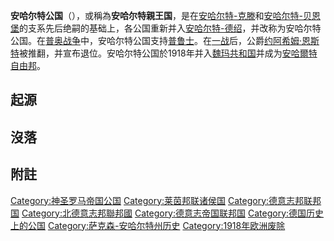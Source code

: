{{noteTA|G1=德国地名}}
{{Infobox Former Country
|native_name = ''Herzogtum Anhalt''
|conventional_long_name = 安哈尔特公国
|common_name            = 安哈尔特
|status                 = Vassal
|status_text            = [[德意志邦联|德意志邦联]]的诸侯国<small> (1863年–1866年)</small><br>[[北德意志邦联|北德意志邦联]]的诸侯国<small> (1867年–1871年)</small><br>[[德意志帝国|德意志帝国]]的邦国<small> (1871年–1918年)</small>
|p1                     = 安哈尔特-德绍
|flag_p1                = Blason Duché d'Anhalt.svg
|p2                     = 安哈尔特-克滕
|flag_p2                = Blason Principauté d'Anhalt-Köthen (XVIIIe siècle).svg
|p3                     = 安哈尔特-贝恩堡
|flag_p3                = Blason Duché d'Anhalt.svg
|s1                     = 安哈尔特自由邦
|flag_s1                = Flagge Herzogtum Anhalt.svg
|image_flag             = Flagge Herzogtum Anhalt.svg
|flag_type              = 国旗
|image_coat             = Wappen Deutsches Reich - Herzogtum Anhalt (Großes).png
|symbol_type            = 纹章 
|image_map              = Anhalt in the German Reich (1871).svg
|image_map_caption      = [[德意志帝国|德意志帝国]]中的安哈尔特公国
|image_map2             = Duchy_of_Anhalt_1863-1918_en.svg
|image_map2_caption     = 安哈尔特公国地图 (1863-1918)
|capital                = [[德绍|德绍]]（統一後）
|government_type        = 公国
|title_leader           = [[安哈尔特统治者列表|安哈特公爵]]
|leader1                = [[利奥波德四世_(安哈尔特)|利奥波德四世]]
|year_leader1           = 1863–1871
|leader2                = [[弗里德里希一世_(安哈尔特)|弗里德里希一世]]
|year_leader2           = 1871–1904
|leader3                = [[弗里德里希二世_(安哈尔特)|弗里德里希二世]]
|year_leader3           = 1904–1918
|leader4                = [[爱德华_(安哈尔特)|爱德华]]
|year_leader4           = 1918
|leader5                = [[约阿希姆·恩斯特_(安哈尔特公爵)|约阿希姆·恩斯特]]
|year_leader5           = 1918
|era                    = 德意志统一/第一次世界大战
|year_start             = 1863年
|year_end               = 1918年
|event_start            = [[安哈尔特-贝恩堡|安哈尔特-贝恩堡]]并入安哈尔特-德绍-克滕
|event_end              = [[德國十一月革命|德國十一月革命]]
|date_end               = 11月12日
|today                  = {{flag|Germany}}
|footnotes              = 1: 13世纪时分裂成[[安哈尔特-阿舍斯莱本|安哈尔特-阿舍斯莱本]]、[[安哈尔特-贝恩堡|安哈尔特-贝恩堡]]和[[安哈特-采尔布斯特|安哈特-采尔布斯特]]。<br>2: 17世纪时再次分裂为[[安哈尔特-贝恩堡|安哈尔特-贝恩堡]]、[[安哈尔特-德绍|安哈尔特-德绍]]、[[安哈尔特-克滕|安哈尔特-克滕]]、[[安哈尔特-普勒茨考|安哈尔特-普勒茨考]]和[[安哈尔特-采尔布斯特|安哈尔特-采尔布斯特]]。<br>3: [[拿破仑|拿破仑]]将[[安哈尔特-贝恩堡|安哈尔特-贝恩堡]]、[[安哈尔特-德绍|安哈尔特-德绍]]和[[安哈尔特-克滕|安哈尔特-克滕]]三国升格为公国。
}}
{{unreferenced|time=2013-05-22T05:25:06+00:00}}
'''安哈尔特公国'''（{{lang-de|Herzogtum Anhalt}}），或稱為'''安哈尔特親王国'''，是在[[安哈尔特-克滕|安哈尔特-克滕]]和[[安哈尔特-贝恩堡|安哈尔特-贝恩堡]]的支系先后绝嗣的基础上，各公国重新并入[[安哈尔特-德绍|安哈尔特-德绍]]，并改称为安哈尔特公国。在[[普奥战争|普奥战争]]中，安哈尔特公国支持[[普鲁士|普鲁士]]。在[[一战|一战]]后，公爵[[约阿希姆·恩斯特_(安哈尔特公爵)|约阿希姆·恩斯特]]被推翻，并宣布退位。安哈尔特公国於1918年并入[[魏玛共和国|魏玛共和国]]并成为[[安哈爾特自由邦|安哈爾特自由邦]]。

==起源==

==沒落==

==附註==
{{Reflist|25em}}

{{States of the Confederation of the Rhine}}
{{States of the German Confederation}}
{{States of the North German Confederation}}
{{States of the German Empire}}

{{DEFAULTSORT:Anhalt, Duchy of}}
[[Category:神圣罗马帝国公国|Category:神圣罗马帝国公国]]
[[Category:莱茵邦联诸侯国|Category:莱茵邦联诸侯国]]
[[Category:德意志邦联邦国|Category:德意志邦联邦国]]
[[Category:北德意志邦聯邦國|Category:北德意志邦聯邦國]]
[[Category:德意志帝国联邦国|Category:德意志帝国联邦国]]
[[Category:德国历史上的公国|Category:德国历史上的公国]]
[[Category:萨克森-安哈尔特州历史|Category:萨克森-安哈尔特州历史]]
[[Category:1918年欧洲废除|Category:1918年欧洲废除]]